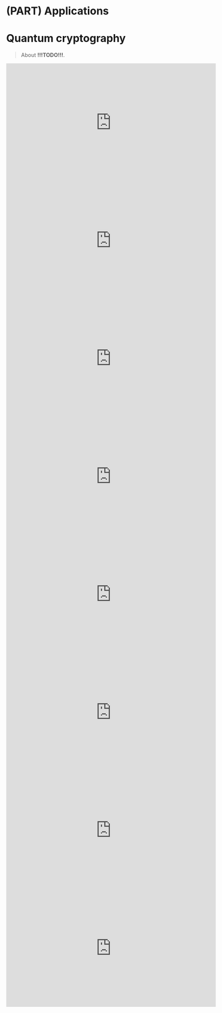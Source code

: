 # (PART) Applications {-}

# Quantum cryptography {#chapter8}

> About **!!!TODO!!!**.

<iframe width="560" height="315" src="https://www.youtube-nocookie.com/embed/UIwbrM5kfbk" title="YouTube video player" frameborder="0" allow="accelerometer; autoplay; clipboard-write; encrypted-media; gyroscope; picture-in-picture" allowfullscreen></iframe>

<iframe width="560" height="315" src="https://www.youtube-nocookie.com/embed/aPxwLXTRpUM" title="YouTube video player" frameborder="0" allow="accelerometer; autoplay; clipboard-write; encrypted-media; gyroscope; picture-in-picture" allowfullscreen></iframe>

<iframe width="560" height="315" src="https://www.youtube-nocookie.com/embed/AVVfIzDw_RU" title="YouTube video player" frameborder="0" allow="accelerometer; autoplay; clipboard-write; encrypted-media; gyroscope; picture-in-picture" allowfullscreen></iframe>

<iframe width="560" height="315" src="https://www.youtube-nocookie.com/embed/UTWWUfJHi4c" title="YouTube video player" frameborder="0" allow="accelerometer; autoplay; clipboard-write; encrypted-media; gyroscope; picture-in-picture" allowfullscreen></iframe>

<iframe width="560" height="315" src="https://www.youtube-nocookie.com/embed/rRlBeLWStm0" title="YouTube video player" frameborder="0" allow="accelerometer; autoplay; clipboard-write; encrypted-media; gyroscope; picture-in-picture" allowfullscreen></iframe>

<iframe width="560" height="315" src="https://www.youtube-nocookie.com/embed/B0Q9zE-4vBc" title="YouTube video player" frameborder="0" allow="accelerometer; autoplay; clipboard-write; encrypted-media; gyroscope; picture-in-picture" allowfullscreen></iframe>

<iframe width="560" height="315" src="https://www.youtube-nocookie.com/embed/2ExG7UJgfmQ" title="YouTube video player" frameborder="0" allow="accelerometer; autoplay; clipboard-write; encrypted-media; gyroscope; picture-in-picture" allowfullscreen></iframe>

<iframe width="560" height="315" src="https://www.youtube-nocookie.com/embed/ieoiPknUxjc" title="YouTube video player" frameborder="0" allow="accelerometer; autoplay; clipboard-write; encrypted-media; gyroscope; picture-in-picture" allowfullscreen></iframe>
